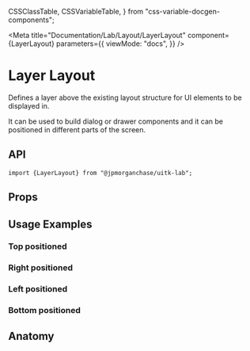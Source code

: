   CSSClassTable,
  CSSVariableTable,
} from "css-variable-docgen-components";

<Meta
  title="Documentation/Lab/Layout/LayerLayout"
  component={LayerLayout}
  parameters={{
    viewMode: "docs",
  }}
/>

# Layer Layout

Defines a layer above the existing layout structure for UI elements to be displayed in.

It can be used to build dialog or drawer components and it can be positioned in different parts of the screen.

<Canvas>
  <Story id="lab-layout-layerlayout--default-layer-layout" />
</Canvas>

## API

```
import {LayerLayout} from "@jpmorganchase/uitk-lab";
```

## Props

<ArgsTable of={LayerLayout} />

## Usage Examples

### Top positioned

<Canvas>
  <Story id="lab-layout-layerlayout--toolkit-layer-layout-top" />
</Canvas>

### Right positioned

<Canvas>
  <Story id="lab-layout-layerlayout--toolkit-layer-layout-right" />
</Canvas>

### Left positioned

<Canvas>
  <Story id="lab-layout-layerlayout--toolkit-layer-layout-left" />
</Canvas>

### Bottom positioned

<Canvas>
  <Story id="lab-layout-layerlayout--toolkit-layer-layout-bottom" />
</Canvas>

## Anatomy

<Canvas>
  <ComponentAnatomy showLegend>
    <div
      className="uitkLayerLayout uitkLayerLayout-center uitkLayerLayout-enter-animation"
      style={{ border: "dashed 1px black", padding: "1rem" }}
    ></div>
  </ComponentAnatomy>
</Canvas>
